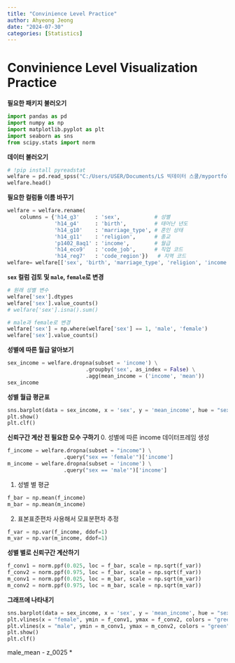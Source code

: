 ```yaml
---
title: "Convinience Level Practice"
author: Ahyeong Jeong
date: "2024-07-30"
categories: [Statistics]
---
```

# Convinience Level Visualization Practice

__필요한 패키지 불러오기__

```python
import pandas as pd
import numpy as np
import matplotlib.pyplot as plt
import seaborn as sns
from scipy.stats import norm
```

__데이터 불러오기__
```python
# !pip install pyreadstat
welfare = pd.read_spss("C:/Users/USER/Documents/LS 빅데이터 스쿨/myportfolio/data/Koweps_hpwc14_2019_beta2.sav")
welfare.head()
```


__필요한 컬럼들 이름 바꾸기__
```python
welfare = welfare.rename(
    columns = {'h14_g3'     : 'sex',           # 성별
               'h14_g4'     : 'birth',         # 태어난 년도
               'h14_g10'    : 'marriage_type', # 혼인 상태
               'h14_g11'    : 'religion',      # 종교
               'p1402_8aq1' : 'income',        # 월급
               'h14_eco9'   : 'code_job',      # 직업 코드
               'h14_reg7'   : 'code_region'})   # 지역 코드 
welfare= welfare[['sex', 'birth', 'marriage_type', 'religion', 'income', 'code_job', 'code_region']]
```


__`sex` 컬럼 검토 및 `male`, `female`로 변경__
```python
# 원래 성별 변수
welfare['sex'].dtypes
welfare['sex'].value_counts() 
# welfare['sex'].isna().sum()

# male과 female로 변경
welfare['sex'] = np.where(welfare['sex'] == 1, 'male', 'female')
welfare['sex'].value_counts()
```


__성별에 따른 월급 알아보기__
```python
sex_income = welfare.dropna(subset = 'income') \
                         .groupby('sex', as_index = False) \
                         .agg(mean_income = ('income', 'mean'))
sex_income
```


__성별 월급 평균표__
```python
sns.barplot(data = sex_income, x = 'sex', y = 'mean_income', hue = "sex")
plt.show()
plt.clf()
```


__신뢰구간 계산 전 필요한 모수 구하기__
0. 성별에 따른 income 데이터프레임 생성
```python
f_income = welfare.dropna(subset = "income") \
                  .query("sex == 'female'")['income']
m_income = welfare.dropna(subset = 'income') \
                  .query("sex == 'male'")['income']
```

1. 성별 별 평균 
```python
f_bar = np.mean(f_income)
m_bar = np.mean(m_income)
```

2. 표본표준편차 사용해서 모표분편차 추정
```python
f_var = np.var(f_income, ddof=1)
m_var = np.var(m_income, ddof=1)
```


__성별 별로 신뢰구간 계산하기__
```python
f_conv1 = norm.ppf(0.025, loc = f_bar, scale = np.sqrt(f_var))
f_conv2 = norm.ppf(0.975, loc = f_bar, scale = np.sqrt(f_var))
m_conv1 = norm.ppf(0.025, loc = m_bar, scale = np.sqrt(m_var))
m_conv2 = norm.ppf(0.975, loc = m_bar, scale = np.sqrt(m_var))
```


__그래프에 나타내기__
```python
sns.barplot(data = sex_income, x = 'sex', y = 'mean_income', hue = "sex")
plt.vlines(x = "female", ymin = f_conv1, ymax = f_conv2, colors = "green")
plt.vlines(x = "male", ymin = m_conv1, ymax = m_conv2, colors = "green")
plt.show()
plt.clf()
```



male_mean - z_0025 * 